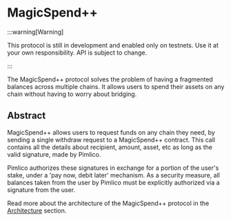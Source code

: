 # MagicSpend++

:::warning[Warning]

This protocol is still in development and enabled only on testnets. Use it at your own responsibility. API is subject to change.

:::

The MagicSpend++ protocol solves the problem of having a fragmented balances across multiple chains. It allows users to spend their assets on any chain without having to worry about bridging.

## Abstract

MagicSpend++ allows users to request funds on any chain they need, by sending a single withdraw request to a MagicSpend++ contract. This call contains all the details about recipient, amount, asset, etc as long as the valid signature, made by Pimlico.

Pimlico authorizes these signatures in exchange for a portion of the user's stake, under a 'pay now, debit later' mechanism. As a security measure, all balances taken from the user by Pimlico must be explicitly authorized via a signature from the user.

Read more about the architecture of the MagicSpend++ protocol in the [Architecture](/infra/magic-spend/architecture) section.